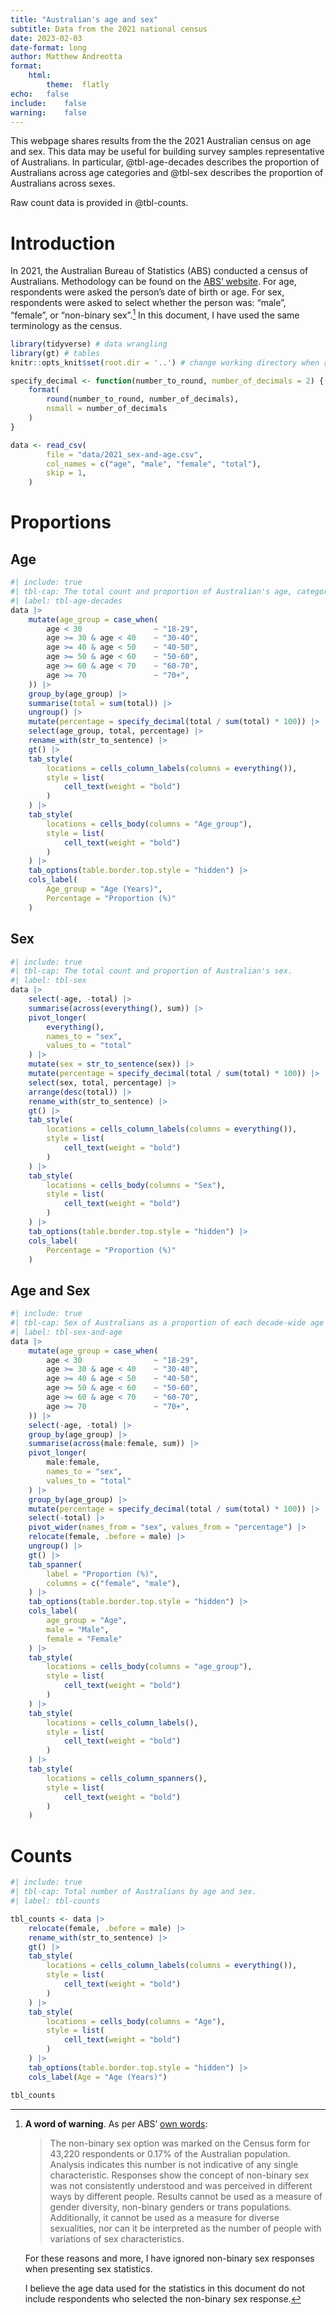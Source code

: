 ```yaml
---
title: "Australian's age and sex"
subtitle: Data from the 2021 national census
date: 2023-02-03
date-format: long
author: Matthew Andreotta
format:
    html:
        theme:  flatly
echo:   false
include:    false
warning:    false
---
```


This webpage shares results from the the 2021 Australian census on age and sex.
This data may be useful for building survey samples representative of Australians.
In particular, @tbl-age-decades describes the proportion of Australians across age categories and @tbl-sex describes the proportion of Australians across sexes.

Raw count data is provided in @tbl-counts.

# Introduction

In 2021, the Australian Bureau of Statistics (ABS) conducted a census of Australians.
Methodology can be found on the [ABS' website](https://www.abs.gov.au/census/guide-census-data/census-methodology/2021).
For age, respondents were asked the person's date of birth or age.
For sex, respondents were asked to select whether the person was: "male", "female", or "non-binary sex".[^longnote]
In this document, I have used the same terminology as the census.

[^longnote]: **A word of warning**. As per ABS' [own words](https://www.abs.gov.au/articles/analysis-non-binary-sex-responses#2021-census-results):

    > The non-binary sex option was marked on the Census form for 43,220 respondents or 0.17% of the Australian population. Analysis indicates this number is not indicative of any single characteristic. Responses show the concept of non-binary sex was not consistently understood and was perceived in different ways by different people. Results cannot be used as a measure of gender diversity, non-binary genders or trans populations. Additionally, it cannot be used as a measure for diverse sexualities, nor can it be interpreted as the number of people with variations of sex characteristics.

    For these reasons and more, I have ignored non-binary sex responses when presenting sex statistics.

    I believe the age data used for the statistics in this document do not include respondents who selected the non-binary sex response.

```r
library(tidyverse) # data wrangling
library(gt) # tables
knitr::opts_knit$set(root.dir = '..') # change working directory when render
```


```r
specify_decimal <- function(number_to_round, number_of_decimals = 2) {
    format(
        round(number_to_round, number_of_decimals),
        nsmall = number_of_decimals
    )
}
```

```r
data <- read_csv(
        file = "data/2021_sex-and-age.csv",
        col_names = c("age", "male", "female", "total"),
        skip = 1,
    )
```

# Proportions

## Age

```r
#| include: true
#| tbl-cap: The total count and proportion of Australian's age, categorised in decade-wide age groups.
#| label: tbl-age-decades
data |>
    mutate(age_group = case_when(
        age < 30                ~ "18-29",
        age >= 30 & age < 40    ~ "30-40",
        age >= 40 & age < 50    ~ "40-50",
        age >= 50 & age < 60    ~ "50-60",
        age >= 60 & age < 70    ~ "60-70",
        age >= 70               ~ "70+",
    )) |>
    group_by(age_group) |>
    summarise(total = sum(total)) |>
    ungroup() |>
    mutate(percentage = specify_decimal(total / sum(total) * 100)) |>
    select(age_group, total, percentage) |>
    rename_with(str_to_sentence) |>
    gt() |>
    tab_style(
        locations = cells_column_labels(columns = everything()),
        style = list(
            cell_text(weight = "bold")
        )
    ) |>
    tab_style(
        locations = cells_body(columns = "Age_group"),
        style = list(
            cell_text(weight = "bold")
        )
    ) |>
    tab_options(table.border.top.style = "hidden") |>
    cols_label(
        Age_group = "Age (Years)",
        Percentage = "Proportion (%)"    
    )
```

## Sex

```r
#| include: true
#| tbl-cap: The total count and proportion of Australian's sex.
#| label: tbl-sex
data |>
    select(-age, -total) |>
    summarise(across(everything(), sum)) |>
    pivot_longer(
        everything(),
        names_to = "sex",
        values_to = "total"
    ) |>
    mutate(sex = str_to_sentence(sex)) |>
    mutate(percentage = specify_decimal(total / sum(total) * 100)) |>
    select(sex, total, percentage) |>
    arrange(desc(total)) |>
    rename_with(str_to_sentence) |>
    gt() |>
    tab_style(
        locations = cells_column_labels(columns = everything()),
        style = list(
            cell_text(weight = "bold")
        )
    ) |>
    tab_style(
        locations = cells_body(columns = "Sex"),
        style = list(
            cell_text(weight = "bold")
        )
    ) |>
    tab_options(table.border.top.style = "hidden") |>
    cols_label(
        Percentage = "Proportion (%)"    
    )
```

## Age and Sex

```r
#| include: true
#| tbl-cap: Sex of Australians as a proportion of each decade-wide age group.
#| label: tbl-sex-and-age
data |>
    mutate(age_group = case_when(
        age < 30                ~ "18-29",
        age >= 30 & age < 40    ~ "30-40",
        age >= 40 & age < 50    ~ "40-50",
        age >= 50 & age < 60    ~ "50-60",
        age >= 60 & age < 70    ~ "60-70",
        age >= 70               ~ "70+",
    )) |>
    select(-age, -total) |>
    group_by(age_group) |>
    summarise(across(male:female, sum)) |>
    pivot_longer(
        male:female,
        names_to = "sex",
        values_to = "total"
    ) |>
    group_by(age_group) |>
    mutate(percentage = specify_decimal(total / sum(total) * 100)) |>
    select(-total) |>
    pivot_wider(names_from = "sex", values_from = "percentage") |>
    relocate(female, .before = male) |>
    ungroup() |>
    gt() |>
    tab_spanner(
        label = "Proportion (%)",
        columns = c("female", "male"),
    ) |>
    tab_options(table.border.top.style = "hidden") |>
    cols_label(
        age_group = "Age",
        male = "Male",
        female = "Female"
    ) |>
    tab_style(
        locations = cells_body(columns = "age_group"),
        style = list(
            cell_text(weight = "bold")
        )
    ) |>
    tab_style(
        locations = cells_column_labels(),
        style = list(
            cell_text(weight = "bold")
        )
    ) |>
    tab_style(
        locations = cells_column_spanners(),
        style = list(
            cell_text(weight = "bold")
        )
    )
```


# Counts

```r
#| include: true
#| tbl-cap: Total number of Australians by age and sex.
#| label: tbl-counts

tbl_counts <- data |>
    relocate(female, .before = male) |>
    rename_with(str_to_sentence) |>
    gt() |>
    tab_style(
        locations = cells_column_labels(columns = everything()),
        style = list(
            cell_text(weight = "bold")
        )
    ) |>
    tab_style(
        locations = cells_body(columns = "Age"),
        style = list(
            cell_text(weight = "bold")
        )
    ) |>
    tab_options(table.border.top.style = "hidden") |>
    cols_label(Age = "Age (Years)")

tbl_counts
```